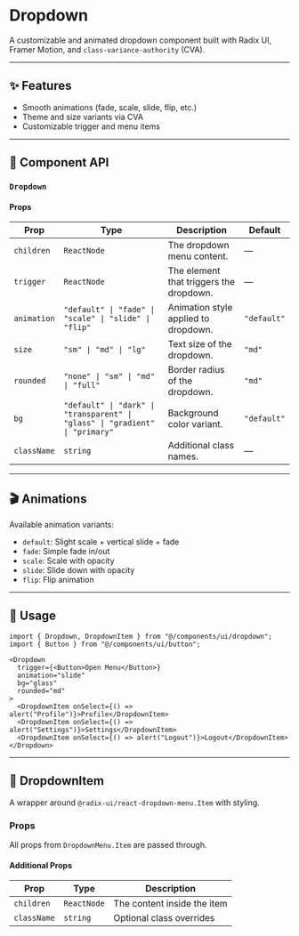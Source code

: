 
<MDXLayout />

# Dropdown

A customizable and animated dropdown component built with Radix UI, Framer Motion, and `class-variance-authority` (CVA).

---

## ✨ Features

- Smooth animations (fade, scale, slide, flip, etc.)
- Theme and size variants via CVA
- Customizable trigger and menu items

---

## 🧱 Component API

### `Dropdown`

#### Props

| Prop       | Type                                      | Description                                      | Default    |
|------------|-------------------------------------------|--------------------------------------------------|------------|
| `children` | `ReactNode`                               | The dropdown menu content.                       | —          |
| `trigger`  | `ReactNode`                               | The element that triggers the dropdown.          | —          |
| `animation`| `"default" \| "fade" \| "scale" \| "slide" \| "flip"` | Animation style applied to dropdown. | `"default"` |
| `size`     | `"sm" \| "md" \| "lg"`                    | Text size of the dropdown.                       | `"md"`     |
| `rounded`  | `"none" \| "sm" \| "md" \| "full"`        | Border radius of the dropdown.                   | `"md"`     |
| `bg`       | `"default" \| "dark" \| "transparent" \| "glass" \| "gradient" \| "primary"` | Background color variant. | `"default"` |
| `className`| `string`                                  | Additional class names.                          | —          |

---

## 🎬 Animations

Available animation variants:

- `default`: Slight scale + vertical slide + fade
- `fade`: Simple fade in/out
- `scale`: Scale with opacity
- `slide`: Slide down with opacity
- `flip`: Flip animation

---

## 🔧 Usage

```tsx
import { Dropdown, DropdownItem } from "@/components/ui/dropdown";
import { Button } from "@/components/ui/button";

<Dropdown
  trigger={<Button>Open Menu</Button>}
  animation="slide"
  bg="glass"
  rounded="md"
>
  <DropdownItem onSelect={() => alert("Profile")}>Profile</DropdownItem>
  <DropdownItem onSelect={() => alert("Settings")}>Settings</DropdownItem>
  <DropdownItem onSelect={() => alert("Logout")}>Logout</DropdownItem>
</Dropdown>
```

---

## 🧩 DropdownItem

A wrapper around `@radix-ui/react-dropdown-menu.Item` with styling.

### Props

All props from `DropdownMenu.Item` are passed through.

#### Additional Props

| Prop       | Type        | Description               |
|------------|-------------|---------------------------|
| `children` | `ReactNode` | The content inside the item |
| `className`| `string`    | Optional class overrides  |